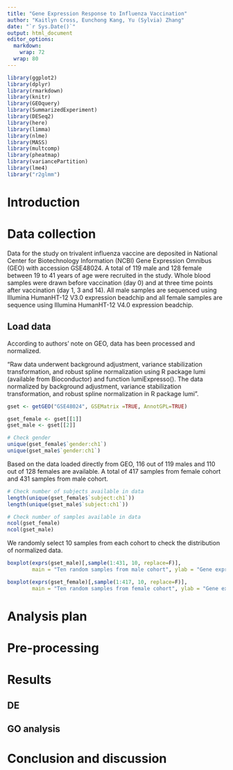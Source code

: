 ```yaml
---
title: "Gene Expression Response to Influenza Vaccination"
author: "Kaitlyn Cross, Eunchong Kang, Yu (Sylvia) Zhang"
date: "`r Sys.Date()`"
output: html_document
editor_options: 
  markdown: 
    wrap: 72
  wrap: 80
---
```


```r
library(ggplot2)
library(dplyr)
library(rmarkdown)
library(knitr)
library(GEOquery)
library(SummarizedExperiment)
library(DESeq2)
library(here)
library(limma)
library(nlme)
library(MASS)
library(multcomp)
library(pheatmap)
library(variancePartition)
library(lme4)
library("r2glmm")
```

# Introduction

# Data collection

Data for the study on trivalent influenza vaccine are deposited in National Center for Biotechnology Information (NCBI) Gene Expression Omnibus (GEO) with accession GSE48024. A total of 119 male and 128 female between 19 to 41 years of age were recruited in the study. Whole blood samples were drawn before vaccination (day 0) and at three time points after vaccination (day 1, 3 and 14). All male samples are sequenced using Illumina HumanHT-12 V3.0 expression beadchip and all female samples are sequence using Illumina HumanHT-12 V4.0 expression beadchip. 

## Load data

According to authors' note on GEO, data has been processed and normalized. 

"Raw data underwent background adjustment, variance stabilization transformation, and robust spline normalization using R package lumi (available from Bioconductor) and function lumiExpresso(). 
The data normalized by background adjustment, variance stabilization transformation, and robust spline normalization in R package lumi". 

```r
gset <- getGEO("GSE48024", GSEMatrix =TRUE, AnnotGPL=TRUE)

gset_female <- gset[[1]]
gset_male <- gset[[2]]

# Check gender 
unique(gset_female$`gender:ch1`)
unique(gset_male$`gender:ch1`)

```

Based on the data loaded directly from GEO, 116 out of 119 males and 110 out of 128 females are available. A total of 417 samples from female cohort and 431 samples from male cohort.

```r
# Check number of subjects available in data
length(unique(gset_female$`subject:ch1`))
length(unique(gset_male$`subject:ch1`))

# Check number of samples available in data
ncol(gset_female)
ncol(gset_male)
```

We randomly select 10 samples from each cohort to check the distribution of normalized data.

```r
boxplot(exprs(gset_male)[,sample(1:431, 10, replace=F)], 
        main = "Ten random samples from male cohort", ylab = "Gene expression")

boxplot(exprs(gset_female)[,sample(1:417, 10, replace=F)], 
        main = "Ten random samples from female cohort", ylab = "Gene expression")

```

# Analysis plan

# Pre-processing

# Results

## DE

## GO analysis

# Conclusion and discussion



